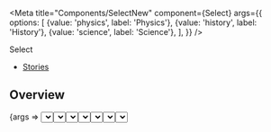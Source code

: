 
<Meta
  title="Components/SelectNew"
  component={Select}
  args={{
    options: [
      {value: 'physics', label: 'Physics'},
      {value: 'history', label: 'History'},
      {value: 'science', label: 'Science'},
    ],
  }}
/>

<PageHeader>Select</PageHeader>

- [Stories](#stories)

## Overview

<Canvas>
  <Story name="Default">{args => <Select {...args} />}</Story>
</Canvas>

<ArgsTable story="Default" />

## Stories

### With option select

<Canvas>
  <Story name="With option select">
    {args => {
      const [selectedOptions, setSelectedOptions] = React.useState([]);
      return (
        <Select
          {...args}
          selectedOptions={selectedOptions}
          onOptionChange={option => {
            setSelectedOptions([option]);
          }}
        />
      );
    }}
  </Story>
</Canvas>

### Controlled

<Canvas>
  <Story name="Controlled">
    {args => {
      const [selectedOptions, setSelectedOptions] = React.useState([]);
      const [expanded, setExpanded] = React.useState(false);
      return (
        <>
          <Button onClick={() => setExpanded(!expanded)} size="s">
            {expanded ? 'close' : 'open'}
          </Button>
          <Select
            {...args}
            selectedOptions={selectedOptions}
            expanded={expanded}
            onToggle={val => setExpanded(val)}
            onOptionChange={option => {
              setSelectedOptions([option]);
            }}
          />
        </>
      );
    }}
  </Story>
</Canvas>

### Default expanded

<Canvas>
  <Story name="Default expanded">
    {args => {
      return <Select {...args} defaultExpanded />;
    }}
  </Story>
</Canvas>

### With icons

<Canvas>
  <Story
    name="With icons"
    args={{
      withIcons: true,
      options: [
        {value: 'physics', label: 'Physics', iconName: 'physics'},
        {value: 'history', label: 'History', iconName: 'history'},
        {value: 'science', label: 'Science', iconName: 'science'},
      ],
    }}
  >
    {args => {
      const [selectedOptions, setSelectedOptions] = React.useState([]);
      return (
        <Select
          {...args}
          selectedOptions={selectedOptions}
          onOptionChange={option => {
            setSelectedOptions([option]);
          }}
        />
      );
    }}
  </Story>
</Canvas>

### With multiple options select

<Canvas>
  <Story name="With multiple options select">
    {args => {
      const [selectedOptions, setSelectedOptions] = React.useState([]);
      const handleOptionChange = option => {
        // If it was not present, add it
        if (!selectedOptions.find(item => item.value === option.value))
          setSelectedOptions([...selectedOptions, option]);
        else {
          // else, remove from array of selected options
          setSelectedOptions(
            [...selectedOptions].filter(item => item.value !== option.value)
          );
        }
      };
      return (
        <Select
          {...args}
          selectedOptions={selectedOptions}
          onOptionChange={option => {
            handleOptionChange(option);
          }}
          multiSelect
        />
      );
    }}
  </Story>
</Canvas>

### With preselected multiple options

<Canvas>
  <Story name="With preselected multiple options">
    {args => {
      const [selectedOptions, setSelectedOptions] = React.useState([
        args.options[1],
        args.options[2],
      ]);
      const handleOptionChange = option => {
        // If it was not present, add it
        if (!selectedOptions.find(item => item.value === option.value))
          setSelectedOptions([...selectedOptions, option]);
        else {
          // else, remove from array of selected options
          setSelectedOptions(
            [...selectedOptions].filter(item => item.value !== option.value)
          );
        }
      };
      return (
        <Select
          {...args}
          selectedOptions={selectedOptions}
          onOptionChange={option => {
            handleOptionChange(option);
          }}
          multiSelect
        />
      );
    }}
  </Story>
</Canvas>
